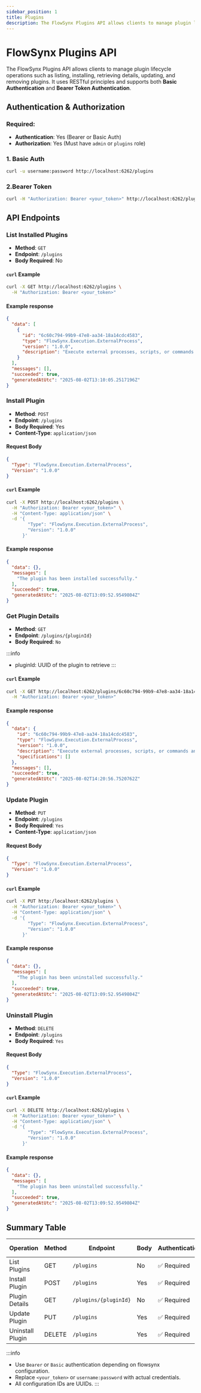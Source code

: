 ```yaml
---
sidebar_position: 1
title: Plugins
description: The FlowSynx Plugins API allows clients to manage plugin lifecycle operations such as listing, installing, retrieving details, updating, and removing plugins. 
---
```


# FlowSynx Plugins API

The FlowSynx Plugins API allows clients to manage plugin lifecycle operations such as 
listing, installing, retrieving details, updating, and removing plugins. 
It uses RESTful principles and supports both **Basic Authentication** and **Bearer Token Authentication**.

## Authentication & Authorization
### Required:
- **Authentication**: Yes (Bearer or Basic Auth)
- **Authorization**: Yes (Must have `admin` or `plugins` role)

### 1. Basic Auth

```bash
curl -u username:password http://localhost:6262/plugins
```

### 2.Bearer Token
```bash
curl -H "Authorization: Bearer <your_token>" http://localhost:6262/plugins
```

## API Endpoints
### List Installed Plugins
- **Method**: `GET`
- **Endpoint**: `/plugins`
- **Body Required**: No

#### `curl` Example
```bash
curl -X GET http://localhost:6262/plugins \
  -H "Authorization: Bearer <your_token>"
```

#### Example response
```json
{
  "data": [
    {
      "id": "6c60c794-99b9-47e8-aa34-18a14cdc4583",
      "type": "FlowSynx.Execution.ExternalProcess",
      "version": "1.0.0",
      "description": "Execute external processes, scripts, or commands and capture their output, enabling integration of external tasks within workflows."
    }
  ],
  "messages": [],
  "succeeded": true,
  "generatedAtUtc": "2025-08-02T13:10:05.2517196Z"
}
```

### Install Plugin
- **Method**: `POST`
- **Endpoint**: `/plugins`
- **Body Required**: Yes
- **Content-Type**: `application/json`

#### Request Body
```json
{
  "Type": "FlowSynx.Execution.ExternalProcess",
  "Version": "1.0.0"
}
```

#### `curl` Example
```bash
curl -X POST http://localhost:6262/plugins \
  -H "Authorization: Bearer <your_token>" \
  -H "Content-Type: application/json" \
  -d '{
        "Type": "FlowSynx.Execution.ExternalProcess",
        "Version": "1.0.0"
      }'
```

#### Example response
```json
{
  "data": {},
  "messages": [
    "The plugin has been installed successfully."
  ],
  "succeeded": true,
  "generatedAtUtc": "2025-08-02T13:09:52.9549804Z"
}
```

### Get Plugin Details
- **Method**: `GET`
- **Endpoint**: `/plugins/{pluginId}`
- **Body Required**: `No`

:::info
- pluginId: UUID of the plugin to retrieve
:::

#### `curl` Example
```bash
curl -X GET http://localhost:6262/plugins/6c60c794-99b9-47e8-aa34-18a14cdc4583 \
  -H "Authorization: Bearer <your_token>"
```

#### Example response
```json
{
  "data": {
    "id": "6c60c794-99b9-47e8-aa34-18a14cdc4583",
    "type": "FlowSynx.Execution.ExternalProcess",
    "version": "1.0.0",
    "description": "Execute external processes, scripts, or commands and capture their output, enabling integration of external tasks within workflows.",
    "specifications": []
  },
  "messages": [],
  "succeeded": true,
  "generatedAtUtc": "2025-08-02T14:20:56.7520762Z"
}
```

### Update Plugin
- **Method**: `PUT`
- **Endpoint**: `/plugins`
- **Body Required**: `Yes`
- **Content-Type**: `application/json`

#### Request Body
```json
{
  "Type": "FlowSynx.Execution.ExternalProcess",
  "Version": "1.0.0"
}
```

#### `curl` Example
```bash
curl -X PUT http:/localhost:6262/plugins \
  -H "Authorization: Bearer <your_token>" \
  -H "Content-Type: application/json" \
  -d '{
        "Type": "FlowSynx.Execution.ExternalProcess",
        "Version": "1.0.0"
      }'
```

#### Example response
```json
{
  "data": {},
  "messages": [
    "The plugin has been uninstalled successfully."
  ],
  "succeeded": true,
  "generatedAtUtc": "2025-08-02T13:09:52.9549804Z"
}
```

### Uninstall Plugin
- **Method**: `DELETE`
- **Endpoint**: `/plugins`
- **Body Required**: `Yes`

#### Request Body
```json
{
  "Type": "FlowSynx.Execution.ExternalProcess",
  "Version": "1.0.0"
}
```

#### `curl` Example
```bash
curl -X DELETE http://localhost:6262/plugins \
  -H "Authorization: Bearer <your_token>" \
  -H "Content-Type: application/json" \
  -d '{
        "Type": "FlowSynx.Execution.ExternalProcess",
        "Version": "1.0.0"
      }'
```

#### Example response
```json
{
  "data": {},
  "messages": [
    "The plugin has been uninstalled successfully."
  ],
  "succeeded": true,
  "generatedAtUtc": "2025-08-02T13:09:52.9549804Z"
}
```

## Summary Table
| Operation         | Method | Endpoint              | Body | Authentication      | Authorization roles     |
| ----------------- | ------ | --------------------- | ---- | --------------      | --------------          |
| List Plugins      | GET    | `/plugins`            | No   | ✅ Required        | admin, plugins          |
| Install Plugin    | POST   | `/plugins`            | Yes  | ✅ Required        | admin, plugins          |
| Plugin Details    | GET    | `/plugins/{pluginId}` | No   | ✅ Required        | admin, plugins          |
| Update Plugin     | PUT    | `/plugins`            | Yes  | ✅ Required        | admin, plugins          |
| Uninstall Plugin  | DELETE | `/plugins`            | Yes  | ✅ Required        | admin, plugins          |

:::info
- Use `Bearer` or `Basic` authentication depending on flowsynx configuration.  
- Replace `<your_token>` or `username:password` with actual credentials.
- All configuration IDs are UUIDs.
:::
